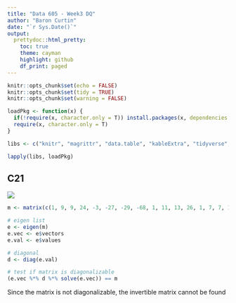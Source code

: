 ```yaml
---
title: "Data 605 - Week3 DQ"
author: "Baron Curtin"
date: "`r Sys.Date()`"
output:
  prettydoc::html_pretty:
    toc: true
    theme: cayman
    highlight: github
    df_print: paged
---
```


```r
knitr::opts_chunk$set(echo = FALSE)
knitr::opts_chunk$set(tidy = TRUE)
knitr::opts_chunk$set(warning = FALSE)

loadPkg <- function(x) {
  if(!require(x, character.only = T)) install.packages(x, dependencies = T, repos = "http://cran.us.r-project.org")
  require(x, character.only = T)
}

libs <- c("knitr", "magrittr", "data.table", "kableExtra", "tidyverse", "matlib")

lapply(libs, loadPkg)
```


## C21
![](./pics/dq.png)

```r
m <- matrix(c(1, 9, 9, 24, -3, -27, -29, -68, 1, 11, 13, 26, 1, 7, 7, 18), nrow=4, byrow=T)

# eigen list
e <- eigen(m)
e.vec <- e$vectors
e.val <- e$values

# diagonal
d <- diag(e.val)

# test if matrix is diagonalizable
(e.vec %*% d %*% solve(e.vec)) == m
```

Since the matrix is not diagonalizable, the invertible matrix cannot be found